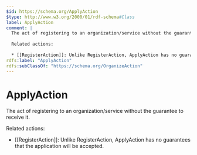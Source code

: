 ```yaml
---
$id: https://schema.org/ApplyAction
$type: http://www.w3.org/2000/01/rdf-schema#Class
label: ApplyAction
comment: |
  The act of registering to an organization/service without the guarantee to receive it.
  
  Related actions:
  
  * [[RegisterAction]]: Unlike RegisterAction, ApplyAction has no guarantees that the application will be accepted.
rdfs:label: "ApplyAction"
rdfs:subClassOf: "https://schema.org/OrganizeAction"
---
```


# ApplyAction

The act of registering to an organization/service without the guarantee to receive it.

Related actions:

* [[RegisterAction]]: Unlike RegisterAction, ApplyAction has no guarantees that the application will be accepted.

